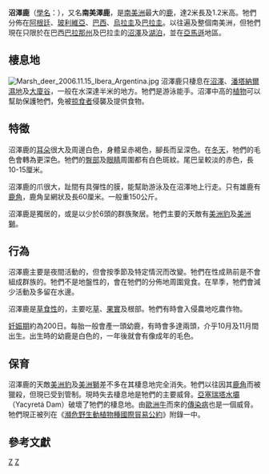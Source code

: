 {{Speciesbox
| taxon = Blastocerus dichotomus
| status = VU
| status_system = iucn3.1
| status_ref = <ref name=IUCN>{{IUCN2008|assessors=Duarte, J.M.B., Varela, D., Piovezan, U., Beccaceci, M.D. & Garcia, J.E.|year=2008|id=2828|title=Blastocerus dichotomus|downloaded=2009-03-22}}</ref>
| trend = down
| image = Marsh_deer.jpg
| binomial_authority = (Illiger, 1815)
}}

'''沼澤鹿'''（[[學名|學名]]：''{{lang|la|Blastocerus dichotomus}}''），又名'''南美澤鹿'''，是[[南美洲|南美洲]]最大的[[鹿|鹿]]，達2米長及1.2米高。牠們分佈在[[阿根廷|阿根廷]]、[[玻利維亞|玻利維亞]]、[[巴西|巴西]]、[[烏拉圭|烏拉圭]]及[[巴拉圭|巴拉圭]]。以往遍及整個南美洲，但牠們現在只限於在巴西[[巴拉那州|巴拉那州]]及巴拉圭的[[沼澤|沼澤]]及[[湖泊|湖泊]]，並在[[亞馬遜雨林|亞馬遜]]地區。

==棲息地==
[[Image:Marsh_deer_2006.11.15_Ibera_Argentina.jpg|thumb]]
沼澤鹿只棲息在[[沼澤|沼澤]]、[[潘塔納爾濕地|潘塔納爾濕地]]及[[大廈谷|大廈谷]]，一般在水深達半米的地方。牠們是游泳能手。沼澤中高的[[植物|植物]]可以幫助保護牠們，免被[[掠食者|掠食者]]侵襲及提供食物。

==特徵==
沼澤鹿的[[耳朵|耳朵]]很大及周邊白色，身體呈赤褐色，腳長而呈深色。在[[冬天|冬天]]，牠們的毛色會轉為更深色。牠們的[[臀部|臀部]]及[[眼睛|眼睛]]周圍都有白色斑紋。尾巴呈較淡的赤色，長10-15厘米。

沼澤鹿的爪很大，趾間有具彈性的膜，能幫助游泳及在沼澤地上行走。只有雄鹿有[[鹿角|鹿角]]，鹿角呈網狀及長60厘米。一般重150公斤。

沼澤鹿是獨居的，或是以少於6頭的群族聚居。牠們主要的天敵有[[美洲豹|美洲豹]]及[[美洲獅|美洲獅]]。

==行為==
沼澤鹿主要是夜間活動的，但會按季節及特定情況而改變。牠們在性成熟前是不會組成群族的。牠們不是地盤性的，會在牠們的分佈地周圍覓食。在旱季，牠們會減少活動及多留在水邊。

沼澤鹿是[[草食性|草食性]]的，主要吃[[草|草]]、[[果實|果實]]及根部。牠們有時會入侵農地吃農作物。

[[妊娠期|妊娠期]]約為200日。每胎一般會產一頭幼鹿，有時會多達兩頭，介乎10月及11月間出生。出生時的幼鹿是白色的，一年後就會有像成年的毛色。

==保育==
沼澤鹿的天敵[[美洲豹|美洲豹]]及[[美洲獅|美洲獅]]差不多在其棲息地完全消失。牠們以往因其[[鹿角|鹿角]]而被獵殺，但現已受到管制。現時失去棲息地是牠們的主要威脅。[[亞塞瑞塔水壩|亞塞瑞塔水壩]]（Yacyretá Dam）破壞了牠們的棲息地。由[[歐洲牛|歐洲牛]]而來的[[傳染病|傳染病]]也是一個威脅。牠們現正被列在《[[瀕危野生動植物種國際貿易公約|瀕危野生動植物種國際貿易公約]]》附錄一中。

== 參考文獻 ==
{{reflist}}

{{commons|Blastocerus dichotomus}}

{{Artiodactyla|R.1}}

{{Taxonbar|from=Q504501}}

[[Category:沼澤鹿屬|Z]]
[[Category:1815年描述的动物|Z]]